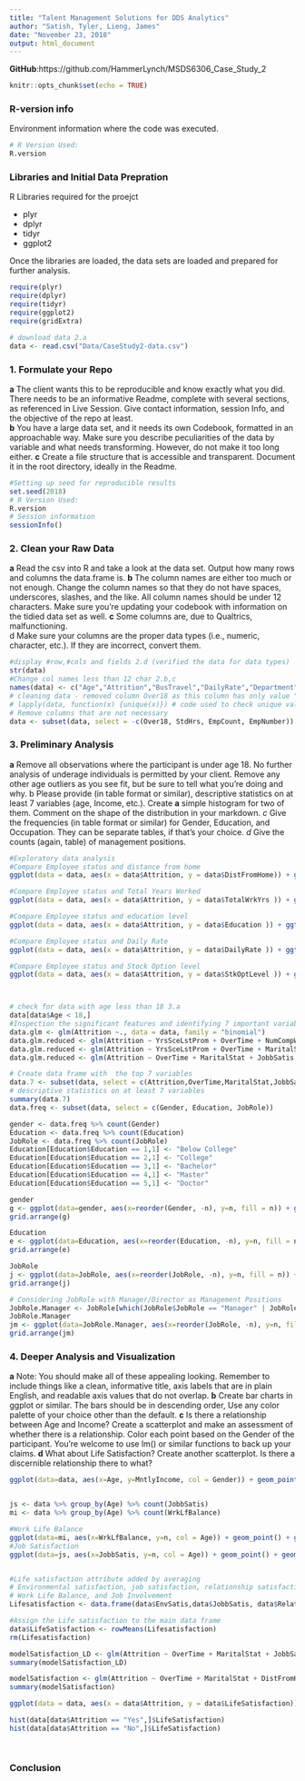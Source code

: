 ```yaml
---
title: "Talent Management Solutions for DDS Analytics"
author: "Satish, Tyler, Lieng, James"
date: "November 23, 2018"
output: html_document
---
```

**GitHub**:https://github.com/HammerLynch/MSDS6306_Case_Study_2  

```r
knitr::opts_chunk$set(echo = TRUE)
```


### R-version info
Environment information where the code was executed.

```r
# R Version Used:
R.version

```


### Libraries and Initial Data Prepration
R Libraries required for the proejct  

* plyr
* dplyr
* tidyr
* ggplot2

Once the libraries are loaded, the data sets are loaded and prepared for further analysis.

```r
require(plyr)
require(dplyr)
require(tidyr)
require(ggplot2)
require(gridExtra)

# download data 2.a
data <- read.csv("Data/CaseStudy2-data.csv")

```


### 1. Formulate your Repo 
**a** The client wants this to be reproducible and know exactly what you did.  There needs to be an informative Readme, complete with several sections, as referenced in Live Session.  Give contact information, session Info, and the objective of the repo at least.  
**b** You have a large data set, and it needs its own Codebook, formatted in an approachable way.  Make sure you describe peculiarities of the data by variable and what needs transforming.  However, do not make it too long either.
**c** Create a file structure that is accessible and transparent.  Document it in the root directory, ideally in the Readme.



``` r
#Setting up seed for reproducible results
set.seed(2018)
# R Version Used:
R.version
# Session information
sessionInfo()

```


### 2. Clean your Raw Data 
**a** Read the csv into R and take a look at the data set.  Output how many rows and columns the data.frame is.
**b** The column names are either too much or not enough.  Change the column names so that they do not have spaces, underscores, slashes, and the like. All column names should be under 12 characters. Make sure you’re updating your codebook with information on the tidied data set as well.
**c** Some columns are, due to Qualtrics, malfunctioning.  
d Make sure your columns are the proper data types (i.e., numeric, character, etc.).  If they are incorrect, convert them.  


```r
#display #row,#cols and fields 2.d (verified the data for data types)
str(data)
#Change col names less than 12 char 2.b,c
names(data) <- c("Age","Attrition","BusTravel","DailyRate","Department","DistFromHome","Education","EducationFd","EmpCount","EmpNumber","EnvSatis","Gender","HourlyRate","JobInvolvemt","JobLevel","JobRole","JobbSatis","MaritalStat","MntlyIncome","MntlyRate","NumCompWrk","Over18","OverTime","PercSalHike","PerfRating","RelatSatis","StdHrs","StkOptLevel","TotalWrkYrs","TrTmLastYr","WrkLfBalance","YrsAtComp","YrsInCurrRle","YrsSceLstProm","YrsWtCurrMgr")
# cleaning data - removed column Over18 as this column has only value "Y", StdHrs = 80, EmpCount = 1
# lapply(data, function(x) {unique(x)}) # code used to check unique values
# Remove columns that are not necessary
data <- subset(data, select = -c(Over18, StdHrs, EmpCount, EmpNumber))

```


### 3. Preliminary Analysis
**a** Remove all observations where the participant is under age 18.  No further analysis of underage individuals is permitted by your client.  Remove any other age outliers as you see fit, but be sure to tell what you’re doing and why.
b Please provide (in table format or similar), descriptive statistics on at least 7 variables (age, Income, etc.).  Create **a** simple histogram for two of them.  Comment on the shape of the distribution in your markdown.
*c* Give the frequencies (in table format or similar) for Gender, Education, and Occupation.  They can be separate tables, if that’s your choice.
*d* Give the counts (again, table) of management positions.


```r
#Exploratory data analysis
#Compare Employee status and distance from home
ggplot(data = data, aes(x = data$Attrition, y = data$DistFromHome)) + ggtitle("Travel Distance") + ylab("Distance from Home") + xlab("Current Employee") + geom_boxplot()

#Compare Employee status and Total Years Worked
ggplot(data = data, aes(x = data$Attrition, y = data$TotalWrkYrs )) + ggtitle("Total Years Worked") + ylab("Years Worked") + xlab("Current Employee") + geom_boxplot()

#Compare Employee status and education level
ggplot(data = data, aes(x = data$Attrition, y = data$Education )) + ggtitle("Education Level Comparison")  + ylab("Education Level") + xlab("Current Employee") + geom_boxplot()

#Compare Employee status and Daily Rate
ggplot(data = data, aes(x = data$Attrition, y = data$DailyRate )) + ggtitle("Daily Rate") + ylab("Rate") + xlab("Current Employee") + geom_boxplot()

#Compare Employee status and Stock Option level
ggplot(data = data, aes(x = data$Attrition, y = data$StkOptLevel )) + ggtitle("Stock Option") + ylab("Stock Option Level") + xlab("Current Employee") + geom_boxplot()



# check for data with age less than 18 3.a
data[data$Age < 18,]
#Inspection the significant features and identifying 7 important variables that impacts the response variable (Attrition)
data.glm <- glm(Attrition ~., data = data, family = "binomial")
data.glm.reduced <- glm(Attrition ~ YrsSceLstProm + OverTime + NumCompWrk + MaritalStat + JobbSatis + JobInvolvemt + EnvSatis + DistFromHome + BusTravel, data = data, family = "binomial")
data.glm.reduced <- glm(Attrition ~ YrsSceLstProm + OverTime + MaritalStat + JobbSatis + JobInvolvemt + EnvSatis + DistFromHome + BusTravel, data = data, family = "binomial")
data.glm.reduced <- glm(Attrition ~ OverTime + MaritalStat + JobbSatis + JobInvolvemt + EnvSatis + DistFromHome + BusTravel, data = data, family = "binomial")

# Create data frame with  the top 7 variables
data.7 <- subset(data, select = c(Attrition,OverTime,MaritalStat,JobbSatis,JobInvolvemt,EnvSatis,DistFromHome, BusTravel))
# descriptive statistics on at least 7 variables
summary(data.7)
data.freq <- subset(data, select = c(Gender, Education, JobRole))

gender <- data.freq %>% count(Gender)
Education <- data.freq %>% count(Education)
JobRole <- data.freq %>% count(JobRole)
Education[Education$Education == 1,1] <- "Below College"
Education[Education$Education == 2,1] <- "College"
Education[Education$Education == 3,1] <- "Bachelor"
Education[Education$Education == 4,1] <- "Master"
Education[Education$Education == 5,1] <- "Doctor"

gender
g <- ggplot(data=gender, aes(x=reorder(Gender, -n), y=n, fill = n)) + geom_bar(stat="identity", color="black", position=position_dodge())+theme_minimal() + ylab("Frequency/Count") + xlab("Gender")
grid.arrange(g)

Education
e <- ggplot(data=Education, aes(x=reorder(Education, -n), y=n, fill = n)) + geom_bar(stat="identity", color="black", position=position_dodge())+theme_minimal() + ylab("Frequency/Count") + xlab("Education")
grid.arrange(e)

JobRole
j <- ggplot(data=JobRole, aes(x=reorder(JobRole, -n), y=n, fill = n)) + geom_bar(stat="identity", color="black", position=position_dodge())+theme_minimal() + ylab("Frequency/Count") + xlab("Job Role")
grid.arrange(j)

# Considering JobRole with Manager/Director as Management Positions
JobRole.Manager <- JobRole[which(JobRole$JobRole == "Manager" | JobRole$JobRole == "Manufacturing Director" | JobRole$JobRole == "Research Director"),]
JobRole.Manager
jm <- ggplot(data=JobRole.Manager, aes(x=reorder(JobRole, -n), y=n, fill = n)) + geom_bar(stat="identity", color="black", position=position_dodge())+theme_minimal() + ylab("Frequency/Count") + xlab("Managers")
grid.arrange(jm)

```


### 4. Deeper Analysis and Visualization 
**a** Note: You should make all of these appealing looking.  Remember to include things like a clean, informative title, axis labels that are in plain English, and readable axis values that do not overlap.
**b** Create bar charts in ggplot or similar. The bars should be in descending order, Use any color palette of your choice other than the default.
**c** Is there a relationship between Age and Income?  Create a scatterplot and make an assessment of whether there is a relationship.  Color each point based on the Gender of the participant.  You’re welcome to use lm() or similar functions to back up your claims.
**d** What about Life Satisfaction?  Create another scatterplot.  Is there a discernible relationship there to what?



```r
ggplot(data=data, aes(x=Age, y=MntlyIncome, col = Gender)) + geom_point() + geom_smooth(method = "lm", aes(fill = Gender)) + geom_density2d()


js <- data %>% group_by(Age) %>% count(JobbSatis)
mi <- data %>% group_by(Age) %>% count(WrkLfBalance)

#Work Life Balance
ggplot(data=mi, aes(x=WrkLfBalance, y=n, col = Age)) + geom_point() + geom_smooth(method = "lm", aes(fill = Age)) + geom_density2d()
#Job Satisfaction
ggplot(data=js, aes(x=JobbSatis, y=n, col = Age)) + geom_point() + geom_smooth(method = "lm", aes(fill = Age)) + geom_density2d()


#Life satisfaction attribute added by averaging
# Environmental satisfaction, job satisfaction, relationship satisfaction,
# Work Life Balance, and Job Involvement
Lifesatisfaction <- data.frame(data$EnvSatis,data$JobbSatis, data$RelatSatis, data$WrkLfBalance, data$JobInvolvemt)

#Assign the Life satisfaction to the main data frame
data$LifeSatisfaction <- rowMeans(Lifesatisfaction)
rm(Lifesatisfaction)

modelSatisfaction_LD <- glm(Attrition ~ OverTime + MaritalStat + JobbSatis + JobInvolvemt + EnvSatis + DistFromHome + BusTravel + WrkLfBalance + RelatSatis + JobbSatis + JobInvolvemt + EnvSatis + LifeSatisfaction, data = data, family = "binomial")
summary(modelSatisfaction_LD)

modelSatisfaction <- glm(Attrition ~ OverTime + MaritalStat + DistFromHome + BusTravel + LifeSatisfaction, data = data, family = "binomial")
summary(modelSatisfaction)

ggplot(data = data, aes(x = data$Attrition, y = data$LifeSatisfaction)) + ggtitle("Life Satisfaction Scores") + xlab("Attrition comparison") + ylab("Life Satisfaction Score") + geom_boxplot()

hist(data[data$Attrition == "Yes",]$LifeSatisfaction)
hist(data[data$Attrition == "No",]$LifeSatisfaction)




```


### Conclusion



